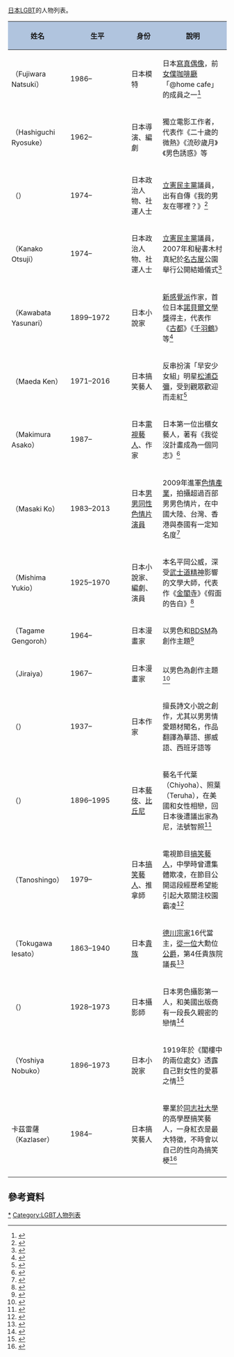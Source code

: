 [[日本|日本]][[LGBT|LGBT]]的人物列表。

{| class="wikitable sortable"
!style="background: #B0C4DE;" width="23%" | 姓名
!style="background: #B0C4DE;" width="3%" | 生平
!style="background: #B0C4DE;" width="15%" | 身份
!style="background: #B0C4DE;" width="51%"| 說明
|-
|{{sort|Fujiwara Natsuki|[[藤原夏姬|藤原夏姬]]}}（Fujiwara Natsuki）
|1986–
|日本模特
|日本[[寫真偶像|寫真偶像]]，前[[女僕咖啡廳|女僕咖啡廳]]「@home cafe」的成員之一<ref>{{cite news|title=現役グラドル公言「私、純粋なレズです」|url=http://news.livedoor.com/article/detail/4322531/|accessdate=2015-05-18|agency=livedoor|date=2009-08-30|deadurl=yes|archiveurl=https://web.archive.org/web/20150414073711/http://news.livedoor.com/article/detail/4322531/|archivedate=2015-04-14}}</ref>
|-
|{{sort|Hashiguchi Ryosuke|[[橋口亮輔|橋口亮輔]]}}（Hashiguchi Ryosuke）
|1962–
|日本導演、編劇
|獨立電影工作者，代表作《二十歲的微熱》《流砂歲月》《男色誘惑》等
|-
|{{sort|Ishikawa Taiga|石川大我}}（{{tsl|ja|石川大我|Ishikawa Taiga}}）
|1974–
|日本政治人物、社運人士
|[[立憲民主黨_(日本)|立憲民主黨]]議員，出有自傳《我的男友在哪裡？》<ref>{{cite web|title=日本：公開的同性戀者成功當選東京都豐島區議員|url=http://www.aibai.com/infoview.php?id=22057|accessdate=2015-05-10|deadurl=yes|archiveurl=https://web.archive.org/web/20150518064011/http://www.aibai.com/infoview.php?id=22057|archivedate=2015-05-18}}</ref>
|-
|{{sort|Kanako Otsuji|[[尾辻加奈子|尾辻加奈子]]}}（Kanako Otsuji）
|1974–
|日本政治人物、社運人士
|[[立憲民主黨_(日本)|立憲民主黨]]議員，2007年和秘書木村真紀於[[名古屋市|名古屋]]公園舉行公開結婚儀式<ref>{{cite news|title=Japanese gay woman loses bid for parliament seat|url=http://www.reuters.com/article/2007/07/30/us-japan-election-lesbian-idUST26591220070730|accessdate=2015-06-11|agency=Reuters|date=2007-07-29|archive-date=2015-09-24|archive-url=https://web.archive.org/web/20150924121348/http://www.reuters.com/article/2007/07/30/us-japan-election-lesbian-idUST26591220070730|dead-url=yes}}</ref>
|-
|{{sort|Kawabata Yasunari|[[川端康成|川端康成]]}}（Kawabata Yasunari）
|1899–1972
|日本小說家
|[[新感覺派|新感覺派]]作家，首位日本[[諾貝爾文學獎|諾貝爾文學獎]]得主，代表作《[[古都_(川端康成)|古都]]》《[[千羽鶴_(小說)|千羽鶴]]》等<ref>{{cite web|author1=張月環|title=川端康成少年時代之回憶|url=http://tao.wordpedia.com/show_pdf.ashx?sess=gjwu4v45gcdw1345cahl4i45&file_name=JO00000333_20_123-133&file_type=q|accessdate=2015-05-08|archive-date=2016-03-04|archive-url=https://web.archive.org/web/20160304065314/http://tao.wordpedia.com/show_pdf.ashx?sess=gjwu4v45gcdw1345cahl4i45&file_name=JO00000333_20_123-133&file_type=q|dead-url=yes}}</ref>
|-
|{{sort|Maeda Ken|{{tsl|ja|前田健 (タレント)|前田健}}}}（Maeda Ken）
|1971–2016
|日本搞笑藝人
|反串扮演「早安少女組」明星[[松浦亞彌|松浦亞彌]]，受到觀眾歡迎而走紅<ref>{{cite news|title=日同志諧星用餐後嘔吐昏迷 今晨不幸逝世|url=http://ent.ltn.com.tw/news/breakingnews/1676130|agency=自由時報|date=2016-04-26|accessdate=2020-07-20|archive-date=2020-10-23|archive-url=https://web.archive.org/web/20201023085850/https://ent.ltn.com.tw/news/breakingnews/1676130|dead-url=no}}</ref>
|-
|{{sort|Makimura Asako|{{tsl|ja|牧村朝子|牧村朝子}}}}（Makimura Asako）
|1987– 
|日本[[日本電視藝人|電視藝人]]、作家
|日本第一位出櫃女藝人，著有《我從沒計畫成為一個同志》<ref>{{cite news |title=「演藝圈是給有使命的人待的」女同志牧村朝子闖蕩日本演藝圈「他們看我像看獨角獸」 |url=https://www.storm.mg/article/574317 |work=風傳媒 |date=2018-10-27 |accessdate=2020-07-20 |archive-date=2020-10-03 |archive-url=https://web.archive.org/web/20201003134902/https://www.storm.mg/article/574317 |dead-url=no }}</ref>
|-
|{{sort|Masaki Kol|[[真崎航|真崎航]]}}（Masaki Ko）
|1983–2013
|日本[[男男同性色情片演員|男男同性色情片演員]]
|2009年進軍[[色情產業|色情產業]]，拍攝超過百部男男色情片，在中國大陸、台灣、香港與泰國有一定知名度<ref>{{cite web|title=真崎航獨家專訪　早年竟被師破處|url=http://www.gay520.com/showqueereye.php?Idx=MTgwNDY=|accessdate=2015-05-17|deadurl=yes|archiveurl=https://web.archive.org/web/20160304105107/http://www.gay520.com/showqueereye.php?Idx=MTgwNDY=|archivedate=2016-03-04}}</ref>
|-
|{{sort|Mishima Yukio|[[三島由紀夫|三島由紀夫]]}}（Mishima Yukio）
|1925–1970
|日本小說家、編劇、演員
|本名平岡公威，深受[[武士道精神|武士道精神]]影響的文學大師，代表作《[[金閣寺_(小說)|金閣寺]]》《假面的告白》<ref>{{cite news|title=三島由紀夫坦承同性戀書信曝光|url=http://gsrat.net/news/newsclipDetail.php?ncdata_id=742|accessdate=2015-05-08|agency=明日報|date=2000-10-26|archive-date=2019-08-23|archive-url=https://web.archive.org/web/20190823201813/http://gsrat.net/news/newsclipDetail.php?ncdata_id=742|dead-url=no}}</ref>
|-
|{{sort|Tagame Gengoroh|[[田龟源五郎|田龟源五郎]]}}（Tagame Gengoroh）
|1964–
|日本漫畫家
|以男色和[[BDSM|BDSM]]為創作主題<ref>{{cite web|title=プロフィール - Gay Erotic Art of Gengoroh Tagame|url=http://tagame.org/aboutme/profile-s.html|accessdate=2015-05-18|archive-date=2020-02-07|archive-url=https://web.archive.org/web/20200207061405/http://tagame.org/aboutme/profile-s.html|dead-url=no}}</ref>
|-
|{{sort|Tagame Gengoroh|[[兒雷也_(漫畫家)|儿雷也]]}}（Jiraiya）
|1967–
|日本漫畫家
|以男色為創作主題<ref>{{Cite web |url=http://www.gproject.com/product/ziraiya2/ |title=新児雷也組 |access-date=2019-10-18 |archive-url=https://web.archive.org/web/20161007000254/http://www.gproject.com/product/ziraiya2/ |archive-date=2016-10-07 |dead-url=yes }}</ref>
|-
|{{sort|Takahashi Mutsuo|高橋睦郎}}（{{tsl|en|Takahashi Mutsuo|Takahashi Mutsuo}}）
|1937–
|日本作家
|擅長詩文小說之創作，尤其以男男情愛題材聞名，作品翻譯為華語、挪威語、西班牙語等
|-
|{{sort|Takaoka Chisho|高岡智照}}（{{tsl|en|Chishō Takaoka|Takaoka Chisho}}）
|1896–1995
|日本[[藝伎|藝伎]]、[[比丘尼|比丘尼]]
|藝名千代葉（Chiyoha）、照葉（Teruha），在美國和女性相戀，回日本後遭議出家為尼，法號智照<ref>{{cite web|title=TERUHA and Her LESBIAN LOVE AFFAIR in the USA.... And the LITTLE GIRL Born to Her in FRANCE|url=https://www.flickr.com/photos/24443965@N08/4472454374/in/set-72157623523290473|accessdate=2015-05-17|archive-date=2016-12-30|archive-url=https://web.archive.org/web/20161230220210/https://www.flickr.com/photos/24443965@N08/4472454374/in/set-72157623523290473|dead-url=no}}</ref>
|-
|{{sort|Tanoshingo|[[快樂信吾|快樂信吾]]}}（Tanoshingo）
|1979–
|日本[[搞笑藝人|搞笑藝人]]、推拿師
|電視節目[[搞笑藝人|搞笑藝人]]，中學時曾遭集體欺凌，在節目公開這段經歷希望能引起大眾關注校園霸凌<ref>{{cite web|title=Japan’s New-half Celebrities: Gay and Transexual Media Culture|url=http://www.axiommagazine.jp/2011/07/24/japans-new-half-celebrities-gay-and-transexual-media-culture/|accessdate=2015-05-17|archive-date=2016-07-01|archive-url=https://web.archive.org/web/20160701014458/http://www.axiommagazine.jp/2011/07/24/japans-new-half-celebrities-gay-and-transexual-media-culture/|dead-url=no}}</ref>
|-
|{{sort|Tokugawa Iesato|[[德川家達|德川家達]]}}（Tokugawa Iesato）
|1863–1940
|日本[[華族_(日本)|貴族]]
|[[德川宗家|德川宗家]]16代當主，[[從一位|從一位]]大勳位[[公爵|公爵]]，第4任貴族院議長<ref>{{cite web|author1=佐野眞一|title=枢密院議長の日記}}</ref>
|-
|{{sort|Yato Tamotsu|矢頭保}}（{{tsl|en|Tamotsu Yatō|Yato Tamotsu}}）
|1928–1973
|日本攝影師
|日本男色攝影第一人，和美國出版商{{tsl|en|Meredith Weatherby|Meredith Weatherby}}有一段長久親密的戀情<ref>{{cite web|title=TAMOTSU YATO (矢頭保): The Born Of Homoerotic Photography In 60s Japan|url=http://www.5election.com/2011/01/07/tamotsu-yato-%E7%9F%A2%E9%A0%AD%E4%BF%9D-born-of-homoerotic-photography-in-60s-japan/|accessdate=2015-05-17|archive-date=2021-01-19|archive-url=https://web.archive.org/web/20210119111025/http://www.5election.com/2011/01/07/tamotsu-yato-%E7%9F%A2%E9%A0%AD%E4%BF%9D-born-of-homoerotic-photography-in-60s-japan/|dead-url=no}}</ref>
|-
|{{sort|Yoshiya Nobuko|[[吉屋信子|吉屋信子]]}}（Yoshiya Nobuko）
|1896–1973
|日本小說家
|1919年於《閣樓中的兩位處女》透露自己對女性的愛慕之情<ref>{{cite encyclopedia|title=Yoshiya Nobuko|encyclopedia=Encyclopedia of Lesbian Histories and Cultures|url=https://books.google.com.tw/books?id=YTyBAAAAQBAJ&lpg=PA824&ots=C58MOxBCR7&dq=Yoshiya%20Nobuko%20lesbian&hl=zh-TW&pg=PA824#v=onepage&q&f=false|access-date=2020-07-20|archive-date=2019-08-15|archive-url=https://web.archive.org/web/20190815043013/https://books.google.com.tw/books?id=YTyBAAAAQBAJ&lpg=PA824&ots=C58MOxBCR7&dq=Yoshiya%20Nobuko%20lesbian&hl=zh-TW&pg=PA824#v=onepage&q&f=false|dead-url=no}}</ref>
|-
|卡茲雷薩（Kazlaser）
|1984–
|日本搞笑藝人
|畢業於[[同志社大學|同志社大學]]的高學歷搞笑藝人，一身紅衣是最大特徵，不時會以自己的性向為搞笑梗<ref>{{cite web |title=次クル芸人 〜新時代に輝くホープたち〜 (Vol46 メイプル超合金) |url=https://npn.co.jp/article/detail/02174469/ |website=リアルライブ |accessdate=2015-11-24 |archive-date=2021-08-29 |archive-url=https://web.archive.org/web/20210829131343/https://npn.co.jp/article/detail/02174469/ |dead-url=no }}</ref>
|-
|}

== 參考資料 ==
{{reflist|30em}}

{{LGBT人物}}

[[Category:日本LGBT人物|*]]
[[Category:LGBT人物列表|Category:LGBT人物列表]]